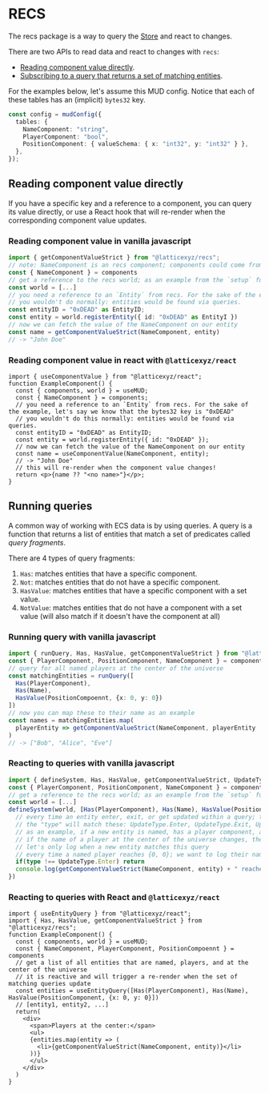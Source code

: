 # RECS

The recs package is a way to query the [Store](/store/introduction) and react to changes.

There are two APIs to read data and react to changes with `recs`:

- [Reading component value directly](#reading-component-value-directly).
- [Subscribing to a query that returns a set of matching entities](#running-queries).

For the examples below, let's assume this MUD config. Notice that each of these tables has an (implicit) `bytes32` key.

```typescript
const config = mudConfig({
  tables: {
    NameComponent: "string",
    PlayerComponent: "bool",
    PositionComponent: { valueSchema: { x: "int32", y: "int32" } },
  },
});
```

## Reading component value directly

If you have a specific key and a reference to a component, you can query its value directly, or use a React hook that will re-render when the corresponding component value updates.

### Reading component value in vanilla javascript

```typescript
import { getComponentValueStrict } from "@latticexyz/recs";
// note: NameComponent is an recs component; components could come from the `setup` function of MUD.
const { NameComponent } = components
// get a reference to the recs world; as an example from the `setup` function of MUD.
const world = [...]
// you need a reference to an `Entity` from recs. For the sake of the example, let's say we know that the bytes32 key is "0xDEAD"
// you wouldn't do normally: entities would be found via queries.
const entityID = "0xDEAD" as EntityID;
const entity = world.registerEntity({ id: "0xDEAD" as EntityI })
// now we can fetch the value of the NameComponent on our entity
const name = getComponentValueStrict(NameComponent, entity)
// -> "John Doe"
```

### Reading component value in react with `@latticexyz/react`

```tsx
import { useComponentValue } from "@latticexyz/react";
function ExampleComponent() {
  const { components, world } = useMUD;
  const { NameComponent } = components;
  // you need a reference to an `Entity` from recs. For the sake of the example, let's say we know that the bytes32 key is "0xDEAD"
  // you wouldn't do this normally: entities would be found via queries.
  const entityID = "0xDEAD" as EntityID;
  const entity = world.registerEntity({ id: "0xDEAD" });
  // now we can fetch the value of the NameComponent on our entity
  const name = useComponentValue(NameComponent, entity);
  // -> "John Doe"
  // this will re-render when the component value changes!
  return <p>{name ?? "<no name>"}</p>;
}
```

## Running queries

A common way of working with ECS data is by using queries.
A query is a function that returns a list of entities that match a set of predicates called _query fragments_.

There are 4 types of query fragments:

1. `Has`: matches entities that have a specific component.
2. `Not`: matches entities that do not have a specific component.
3. `HasValue`: matches entities that have a specific component with a set value.
4. `NotValue`: matches entities that do not have a component with a set value (will also match if it doesn't have the component at all)

### Running query with vanilla javascript

```typescript
import { runQuery, Has, HasValue, getComponentValueStrict } from "@latticexyz/recs";
const { PlayerComponent, PositionComponent, NameComponent } = components
// query for all named players at the center of the universe
const matchingEntities = runQuery([
  Has(PlayerComponent),
  Has(Name),
  HasValue(PositionCompoennt, {x: 0, y: 0})
])
// now you can map these to their name as an example
const names = matchingEntities.map(
  playerEntity => getComponentValueStrict(NameComponent, playerEntity
)
// -> ["Bob", "Alice", "Eve"]
```

### Reacting to queries with vanilla javascript

```typescript
import { defineSystem, Has, HasValue, getComponentValueStrict, UpdateType } from "@latticexyz/recs";
const { PlayerComponent, PositionComponent, NameComponent } = components
// get a reference to the recs world; as an example from the `setup` function of MUD.
const world = [...]
defineSystem(world, [Has(PlayerComponent), Has(Name), HasValue(PositionComponent, {x: 0, y: 0}], ({entity, component, value, type}) => {
  // every time an entity enter, exit, or get updated within a query; this callback with fire
  // the "type" will match these: UpdateType.Enter, UpdateType.Exit, UpdateType.Update
  // as an example, if a new entity is named, has a player component, and is at the center of the universe; the callback fires
  // if the name of a player at the center of the universe changes, the callback will also fire for that entity
  // let's only log when a new entity matches this query
  // every time a named player reaches {0, 0}; we want to log their name
  if(type !== UpdateType.Enter) return
  console.log(getComponentValueStrict(NameComponent, entity) + " reached the center!")
})
```

### Reacting to queries with React and `@latticexyz/react`

```tsx
import { useEntityQuery } from "@latticexyz/react";
import { Has, HasValue, getComponentValueStrict } from "@latticexyz/recs";
function ExampleComponent() {
  const { components, world } = useMUD;
  const { NameComponent, PlayerComponent, PositionCompoennt } = components
  // get a list of all entities that are named, players, and at the center of the universe
  // it is reactive and will trigger a re-render when the set of matching queries update
  const entities = useEntityQuery([Has(PlayerComponent), Has(Name), HasValue(PositionComponent, {x: 0, y: 0}])
  // [entity1, entity2, ...]
  return(
    <div>
      <span>Players at the center:</span>
      <ul>
      {entities.map(entity => (
        <li>{getComponentValueStrict(NameComponent, entity)}</li>
      ))}
      </ul>
    </div>
  )
}
```
